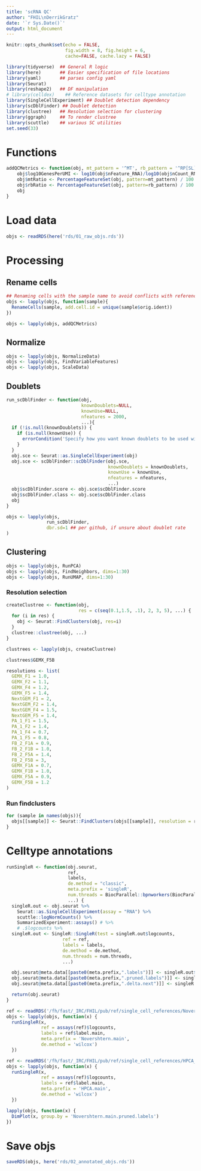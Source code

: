 ```yaml
---
title: 'scRNA QC'
author: "FHIL\nDerrikGratz"
date: '`r Sys.Date()`'
output: html_document
---
```


```r
knitr::opts_chunk$set(echo = FALSE,
                      fig.width = 8, fig.height = 6,
                      cache=FALSE, cache.lazy = FALSE) 

library(tidyverse)  ## General R logic
library(here)       ## Easier specification of file locations
library(yaml)       ## parses config yaml
library(Seurat)
library(reshape2)   ## DF manipulation
# library(celldex)    ## Reference datasets for celltype annotation
library(SingleCellExperiment) ## Doublet detection dependency
library(scDblFinder) ## Doublet detection
library(clustree)   ## Resolution selection for clustering
library(ggraph)     ## To render clustree
library(scuttle)    ## various SC utilities
set.seed(33)
```

# Functions

```r
addQCMetrics <- function(obj, mt_pattern = '^MT', rb_pattern = '^RP[SL]') {
    obj$log10GenesPerUMI <- log10(obj$nFeature_RNA)/log10(obj$nCount_RNA)
    obj$mtRatio <- PercentageFeatureSet(obj, pattern=mt_pattern) / 100
    obj$rbRatio <- PercentageFeatureSet(obj, pattern=rb_pattern) / 100
    obj
}
```

# Load data

```r
objs <- readRDS(here('rds/01_raw_objs.rds'))
```

# Processing

## Rename cells

```r
## Renaming cells with the sample name to avoid conflicts with references, merging etc.
objs <- lapply(objs, function(sample){
  RenameCells(sample, add.cell.id = unique(sample$orig.ident))
})
```

```r
objs <- lapply(objs, addQCMetrics)
```

## Normalize

```r
objs <- lapply(objs, NormalizeData)
objs <- lapply(objs, FindVariableFeatures)
objs <- lapply(objs, ScaleData)
```


## Doublets

```r
run_scDblFinder <- function(obj,
                            knownDoublets=NULL,
                            knownUse=NULL,
                            nfeatures = 2000,
                            ...){
  if (!is.null(knownDoublets)) {
    if (is.null(knownUse)) {
      errorCondition('Specify how you want known doublets to be used with "knownUse"')
    }
  }
  obj.sce <- Seurat::as.SingleCellExperiment(obj)
  obj.sce <- scDblFinder::scDblFinder(obj.sce,
                                      knownDoublets = knownDoublets,
                                      knownUse = knownUse,
                                      nfeatures = nfeatures,
                                      ...)
  obj$scDblFinder.score <- obj.sce$scDblFinder.score
  obj$scDblFinder.class <- obj.sce$scDblFinder.class
  obj
}
```

```r
objs <- lapply(objs,
               run_scDblFinder,
               dbr.sd=1 ## per github, if unsure about doublet rate
)
```

## Clustering

```r
objs <- lapply(objs, RunPCA)
objs <- lapply(objs, FindNeighbors, dims=1:30)
objs <- lapply(objs, RunUMAP, dims=1:30)
```

### Resolution selection

```r
createClustree <- function(obj,
                           res = c(seq(0.1,1.5, .1), 2, 3, 5), ...) {
  for (i in res) {
    obj <- Seurat::FindClusters(obj, res=i)
  }
  clustree::clustree(obj, ...)
}

clustrees <- lapply(objs, createClustree)
```

```r
clustrees$GEMX_F5B
```

```r
resolutions <- list(
  GEMX_F1 = 1.0,
  GEMX_F2 = 1.1,
  GEMX_F4 = 1.2,
  GEMX_F5 = 1.4,
  NextGEM_F1 = 2,
  NextGEM_F2 = 1.4,
  NextGEM_F4 = 1.5,
  NextGEM_F5 = 1.4,
  PA_1_F1 = 1.5,
  PA_1_F2 = 1.4,
  PA_1_F4 = 0.7,
  PA_1_F5 = 0.8,
  FB_2_F1A = 0.9,
  FB_2_F1B = 1.0,
  FB_2_F5A = 1.4,
  FB_2_F5B = 3,
  GEMX_F1A = 0.7,
  GEMX_F1B = 1.0,
  GEMX_F5A = 0.9,
  GEMX_F5B = 1.2
)
```

### Run findclusters

```r
for (sample in names(objs)){
  objs[[sample]] <- Seurat::FindClusters(objs[[sample]], resolution = resolutions[[sample]])
}
```

# Celltype annotations

```r
runSingleR <- function(obj.seurat,
                       ref,
                       labels,
                       de.method = "classic",
                       meta.prefix = 'singleR',
                       num.threads = BiocParallel::bpnworkers(BiocParallel::MulticoreParam()),
                       ...) {
  singleR.out <- obj.seurat %>%
    Seurat::as.SingleCellExperiment(assay = "RNA") %>%
    scuttle::logNormCounts() %>%
    SummarizedExperiment::assays() # %>%
    # .$logcounts %>%
  singleR.out <- SingleR::SingleR(test = singleR.out$logcounts,
                     ref = ref,
                     labels = labels,
                     de.method = de.method,
                     num.threads = num.threads,
                     ...)

  obj.seurat@meta.data[[paste0(meta.prefix,".labels")]] <- singleR.out$labels
  obj.seurat@meta.data[[paste0(meta.prefix,".pruned.labels")]] <- singleR.out$pruned.labels
  obj.seurat@meta.data[[paste0(meta.prefix,".delta.next")]] <- singleR.out$delta.next

  return(obj.seurat)
}
```

```r
ref <- readRDS('/fh/fast/_IRC/FHIL/pub/ref/single_cell_references/Novershtern_celldex.rds')
objs <- lapply(objs, function(x) {
  runSingleR(x, 
             ref = assays(ref)$logcounts,
             labels = ref$label.main,
             meta.prefix = 'Novershtern.main',
             de.method = 'wilcox')
  })
```

```r
ref <- readRDS('/fh/fast/_IRC/FHIL/pub/ref/single_cell_references/HPCA_celldex.rds')
objs <- lapply(objs, function(x) {
  runSingleR(x, 
             ref = assays(ref)$logcounts,
             labels = ref$label.main,
             meta.prefix = 'HPCA.main',
             de.method = 'wilcox')
  })
```

```r
lapply(objs, function(x) {
  DimPlot(x, group.by = 'Novershtern.main.pruned.labels')
})

```

# Save objs

```r
saveRDS(objs, here('rds/02_annotated_objs.rds'))
```

